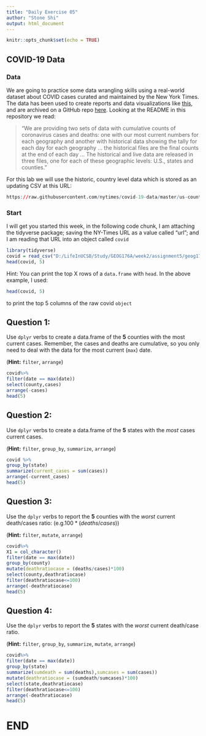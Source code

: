 ```yaml
---
title: "Daily Exercise 05"
author: "Stone Shi"
output: html_document
---
```


```r
knitr::opts_chunk$set(echo = TRUE)
```

## COVID-19 Data

### Data

We are going to practice some data wrangling skills using a real-world dataset about COVID cases curated and maintained by the New York Times. The data has been used to create reports and data visualizations like [this](https://www.nytimes.com/interactive/2020/us/coronavirus-spread.html?referringSource=articleShare), and are archived on a GitHub repo [here](https://github.com/nytimes/covid-19-data). Looking at the README in this repository we read:

> "We are providing two sets of data with cumulative counts of coronavirus cases and deaths: one with our most current numbers for each geography and another with historical data showing the tally for each day for each geography ... the historical files are the final counts at the end of each day ... The historical and live data are released in three files, one for each of these geographic levels: U.S., states and counties."

For this lab we will use the historic, country level data which is stored as an updating CSV at this URL:


```r
https://raw.githubusercontent.com/nytimes/covid-19-data/master/us-counties.csv
```

### Start

I will get you started this week, in the following code chunk, I am attaching the tidyverse package; saving the NY-Times URL as a value called "url"; and I am reading that URL into an object called `covid`

```r
library(tidyverse)
covid = read_csv("D:/LifeInUCSB/Study/GEOG176A/week2/assignment5/geog176A-daily-exercises/data/covid.csv")
head(covid, 5)
```

Hint: You can print the top X rows of a `data.frame` with `head`. In the above example, I used:

```r
head(covid, 5)
```

to print the top 5 columns of the raw covid `object` 

## Question 1: 

Use `dplyr` verbs to  create a data.frame of the **5** counties with the most current cases. Remember, the cases and deaths are cumulative, so you only need to deal with the data for the most current (`max`) date.

(**Hint:** `filter`, `arrange`)

```r
covid%>%
filter(date == max(date))
select(county,cases)
arrange(-cases)
head(5)
```

## Question 2: 

Use `dplyr` verbs to create a data.frame of the **5** states with the _most_ cases current cases. 

(**Hint:** `filter`, `group_by`, `summarize`, `arrange`)

```r
covid %>%
group_by(state)
summarize(current_cases = sum(cases)) 
arrange(-current_cases)
head(5)
```

## Question 3: 

Use the `dplyr` verbs to report the **5** counties with the _worst_ current death/cases ratio: (e.g.$100* (deaths/cases)$)

(**Hint:** `filter`, `mutate`, `arrange`)

```r
covid%>%
X1 = col_character()
filter(date == max(date))
group_by(county)
mutate(deathratiocase = (deaths/cases)*100)
select(county,deathratiocase)
filter(deathratiocase<=100)
arrange(-deathratiocase)
head(5)
```


## Question 4: 

Use the `dplyr` verbs to report the **5** states with the _worst_ current death/case ratio.

(**Hint:** `filter`, `group_by`, `summarize`, `mutate`, `arrange`)

```r
covid%>%
filter(date == max(date))
group_by(state)
summarize(sumdeath = sum(deaths),sumcases = sum(cases))
mutate(deathratiocase = (sumdeath/sumcases)*100)
select(state,deathratiocase)
filter(deathratiocase<=100)
arrange(-deathratiocase)
head(5)
```


# END



